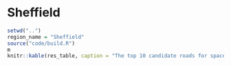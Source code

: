 
# Sheffield

```r
setwd("..")
region_name = "Sheffield"
source("code/build.R")
m
knitr::kable(res_table, caption = "The top 10 candidate roads for space reallocation for pop-up active transport infrastructure according to methods developed for the project.", digits = 0)
```